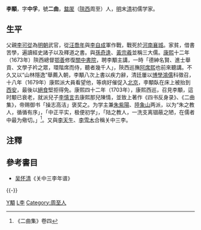 {{otheruses|李中孚}}

'''李顒'''{{BD|1627年||1705年|catIdx=L李}}，字'''中孚'''，號'''二曲'''，[[盩厔|盩厔]]（[[陝西|陝西]]周至）人，[[明|明]]末[[清|清]]初儒学家。
==生平==
父親[[李可從|李可從]]為[[明朝|明朝]]武官，從[[汪喬年|汪喬年]]與[[李自成|李自成]]軍作戰，戰死於[[河南|河南]][[襄城|襄城]]。家貧，借書苦學，遍讀經史諸子以及釋道之書。與[[孫奇逢|孫奇逢]]、[[黃宗羲|黃宗羲]]並稱三大儒。[[康熙|康熙]]十二年（1673年）陝西總督[[鄂善|鄂善]]修復[[關中書院|關中書院]]，聘李顒主講，一時「德紳名賢、進士舉貢、文學子衿之眾，環階席而侍，聽者幾千人」，陝西巡撫[[阿席熙|阿席熙]]也前來聽講。不久又以“山林隱逸”舉薦入朝，李顒八次上書以疾力辭，清廷屢以[[博學鴻儒|博學鴻儒]]科徵召，十八年（1679年）康熙派大員看望他，等病好催促入[[北京|北京]]，李顒臥在床上被抬到[[西安|西安]]，最後以[[絕食|絕食]]堅拒得免。康熙四十二年（1703年），康熙西巡，召見李顒，這时颙已衰老，就派兒子[[李慎言|李慎言]]去康熙那兒陳情，並致上著作《四书反身录》、《二曲集》，帝赐御书「操志高洁」褒奖之。为学主兼[[朱紫陽|朱紫陽]]、[[陸象山|陸象山]]两派，以为“朱之教人，循循有序」，「中正平实，极便初学」，「陆之教人，一洗支离锢蔽之陋，在儒者中最为儆切。」<ref>《二曲集》卷四</ref>。又與[[李天生|李天生]]、[[李雪木|李雪木]]合稱关中三李。

==注釋==
<div class="references-small">
<references />
</div>

==參考書目==
* [[吴怀清|吴怀清]]《关中三李年谱》

{{-}}
{{並稱|關中三李|<small>盩厔</small>[[李二曲|李　顒]] - <small>富平</small>[[李因篤|李因篤]] - <small>眉縣</small>[[李雪木|李　柏]]}}

[[Category:李姓|Y顒]]
[[Category:清朝儒學學者|L李]]
[[Category:周至人|Category:周至人]]